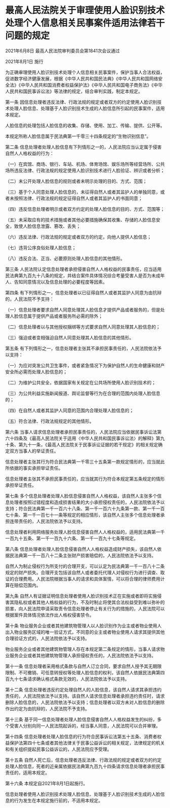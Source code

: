 # 最高人民法院关于审理使用人脸识别技术处理个人信息相关民事案件适用法律若干问题的规定

2021年6月8日 最高人民法院审判委员会第1841次会议通过

2021年8月1日 施行

  

为正确审理使用人脸识别技术处理个人信息相关民事案件，保护当事人合法权益，促进数字经济健康发展，根据《中华人民共和国民法典》《中华人民共和国网络安全法》《中华人民共和国消费者权益保护法》《中华人民共和国电子商务法》《中华人民共和国民事诉讼法》等法律的规定，结合审判实践，制定本规定。

第一条 因信息处理者违反法律、行政法规的规定或者双方的约定使用人脸识别技术处理人脸信息、处理基于人脸识别技术生成的人脸信息所引起的民事案件，适用本规定。

人脸信息的处理包括人脸信息的收集、存储、使用、加工、传输、提供、公开等。

本规定所称人脸信息属于民法典第一千零三十四条规定的“生物识别信息”。

第二条 信息处理者处理人脸信息有下列情形之一的，人民法院应当认定属于侵害自然人人格权益的行为：

（一）在宾馆、商场、银行、车站、机场、体育场馆、娱乐场所等经营场所、公共场所违反法律、行政法规的规定使用人脸识别技术进行人脸验证、辨识或者分析；

（二）未公开处理人脸信息的规则或者未明示处理的目的、方式、范围；

（三）基于个人同意处理人脸信息的，未征得自然人或者其监护人的单独同意，或者未按照法律、行政法规的规定征得自然人或者其监护人的书面同意；

（四）违反信息处理者明示或者双方约定的处理人脸信息的目的、方式、范围等；

（五）未采取应有的技术措施或者其他必要措施确保其收集、存储的人脸信息安全，致使人脸信息泄露、篡改、丢失；

（六）违反法律、行政法规的规定或者双方的约定，向他人提供人脸信息；

（七）违背公序良俗处理人脸信息；

（八）违反合法、正当、必要原则处理人脸信息的其他情形。

第三条 人民法院认定信息处理者承担侵害自然人人格权益的民事责任，应当适用民法典第九百九十八条的规定，并结合案件具体情况综合考量受害人是否为未成年人、告知同意情况以及信息处理的必要程度等因素。

第四条 有下列情形之一，信息处理者以已征得自然人或者其监护人同意为由抗辩的，人民法院不予支持：

（一）信息处理者要求自然人同意处理其人脸信息才提供产品或者服务的，但是处理人脸信息属于提供产品或者服务所必需的除外；

（二）信息处理者以与其他授权捆绑等方式要求自然人同意处理其人脸信息的；

（三）强迫或者变相强迫自然人同意处理其人脸信息的其他情形。

第五条 有下列情形之一，信息处理者主张其不承担民事责任的，人民法院依法予以支持：

（一）为应对突发公共卫生事件，或者紧急情况下为保护自然人的生命健康和财产安全所必需而处理人脸信息的；

（二）为维护公共安全，依据国家有关规定在公共场所使用人脸识别技术的；

（三）为公共利益实施新闻报道、舆论监督等行为在合理的范围内处理人脸信息的；

（四）在自然人或者其监护人同意的范围内合理处理人脸信息的；

（五）符合法律、行政法规规定的其他情形。

第六条 当事人请求信息处理者承担民事责任的，人民法院应当依据民事诉讼法第六十四条及《最高人民法院关于适用〈中华人民共和国民事诉讼法〉的解释》第九十条、第九十一条，《最高人民法院关于民事诉讼证据的若干规定》的相关规定确定双方当事人的举证责任。

信息处理者主张其行为符合民法典第一千零三十五条第一款规定情形的，应当就此所依据的事实承担举证责任。

信息处理者主张其不承担民事责任的，应当就其行为符合本规定第五条规定的情形承担举证责任。

第七条 多个信息处理者处理人脸信息侵害自然人人格权益，该自然人主张多个信息处理者按照过错程度和造成损害结果的大小承担侵权责任的，人民法院依法予以支持；符合民法典第一千一百六十八条、第一千一百六十九条第一款、第一千一百七十条、第一千一百七十一条等规定的相应情形，该自然人主张多个信息处理者承担连带责任的，人民法院依法予以支持。

信息处理者利用网络服务处理人脸信息侵害自然人人格权益的，适用民法典第一千一百九十五条、第一千一百九十六条、第一千一百九十七条等规定。

第八条 信息处理者处理人脸信息侵害自然人人格权益造成财产损失，该自然人依据民法典第一千一百八十二条主张财产损害赔偿的，人民法院依法予以支持。

自然人为制止侵权行为所支付的合理开支，可以认定为民法典第一千一百八十二条规定的财产损失。合理开支包括该自然人或者委托代理人对侵权行为进行调查、取证的合理费用。人民法院根据当事人的请求和具体案情，可以将合理的律师费用计算在赔偿范围内。

第九条 自然人有证据证明信息处理者使用人脸识别技术正在实施或者即将实施侵害其隐私权或者其他人格权益的行为，不及时制止将使其合法权益受到难以弥补的损害，向人民法院申请采取责令信息处理者停止有关行为的措施的，人民法院可以根据案件具体情况依法作出人格权侵害禁令。

第十条 物业服务企业或者其他建筑物管理人以人脸识别作为业主或者物业使用人出入物业服务区域的唯一验证方式，不同意的业主或者物业使用人请求其提供其他合理验证方式的，人民法院依法予以支持。

物业服务企业或者其他建筑物管理人存在本规定第二条规定的情形，当事人请求物业服务企业或者其他建筑物管理人承担侵权责任的，人民法院依法予以支持。

第十一条 信息处理者采用格式条款与自然人订立合同，要求自然人授予其无期限限制、不可撤销、可任意转授权等处理人脸信息的权利，该自然人依据民法典第四百九十七条请求确认格式条款无效的，人民法院依法予以支持。

第十二条 信息处理者违反约定处理自然人的人脸信息，该自然人请求其承担违约责任的，人民法院依法予以支持。该自然人请求信息处理者承担违约责任时，请求删除人脸信息的，人民法院依法予以支持；信息处理者以双方未对人脸信息的删除作出约定为由抗辩的，人民法院不予支持。

第十三条 基于同一信息处理者处理人脸信息侵害自然人人格权益发生的纠纷，多个受害人分别向同一人民法院起诉的，经当事人同意，人民法院可以合并审理。

第十四条 信息处理者处理人脸信息的行为符合民事诉讼法第五十五条、消费者权益保护法第四十七条或者其他法律关于民事公益诉讼的相关规定，法律规定的机关和有关组织提起民事公益诉讼的，人民法院应予受理。

第十五条 自然人死亡后，信息处理者违反法律、行政法规的规定或者双方的约定处理人脸信息，死者的近亲属依据民法典第九百九十四条请求信息处理者承担民事责任的，适用本规定。

第十六条 本规定自2021年8月1日起施行。

信息处理者使用人脸识别技术处理人脸信息、处理基于人脸识别技术生成的人脸信息的行为发生在本规定施行前的，不适用本规定。